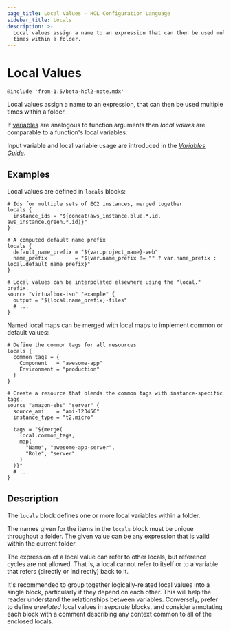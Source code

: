 ```yaml
---
page_title: Local Values - HCL Configuration Language
sidebar_title: Locals
description: >-
  Local values assign a name to an expression that can then be used multiple
  times within a folder.
---
```


# Local Values

`@include 'from-1.5/beta-hcl2-note.mdx'`

Local values assign a name to an expression, that can then be used multiple
times within a folder.

If [variables](/docs/templates/hcl_templates/variables) are analogous to function arguments then
_local values_ are comparable to a function's local variables.

Input variable and local variable usage are introduced in the [_Variables
Guide_](/guides/hcl/variables).

## Examples

Local values are defined in `locals` blocks:

```hcl
# Ids for multiple sets of EC2 instances, merged together
locals {
  instance_ids = "${concat(aws_instance.blue.*.id, aws_instance.green.*.id)}"
}

# A computed default name prefix
locals {
  default_name_prefix = "${var.project_name}-web"
  name_prefix         = "${var.name_prefix != "" ? var.name_prefix : local.default_name_prefix}"
}

# Local values can be interpolated elsewhere using the "local." prefix.
source "virtualbox-iso" "example" {
  output = "${local.name_prefix}-files"
  # ...
}
```

Named local maps can be merged with local maps to implement common or default
values:

```hcl
# Define the common tags for all resources
locals {
  common_tags = {
    Component   = "awesome-app"
    Environment = "production"
  }
}

# Create a resource that blends the common tags with instance-specific tags.
source "amazon-ebs" "server" {
  source_ami    = "ami-123456"
  instance_type = "t2.micro"

  tags = "${merge(
    local.common_tags,
    map(
      "Name", "awesome-app-server",
      "Role", "server"
    )
  )}"
  # ...
}
```

## Description

The `locals` block defines one or more local variables within a folder.

The names given for the items in the `locals` block must be unique throughout a
folder. The given value can be any expression that is valid within the current
folder.

The expression of a local value can refer to other locals, but reference cycles
are not allowed. That is, a local cannot refer to itself or to a variable that
refers (directly or indirectly) back to it.

It's recommended to group together logically-related local values into a single
block, particularly if they depend on each other. This will help the reader
understand the relationships between variables. Conversely, prefer to define
_unrelated_ local values in _separate_ blocks, and consider annotating each
block with a comment describing any context common to all of the enclosed
locals.
